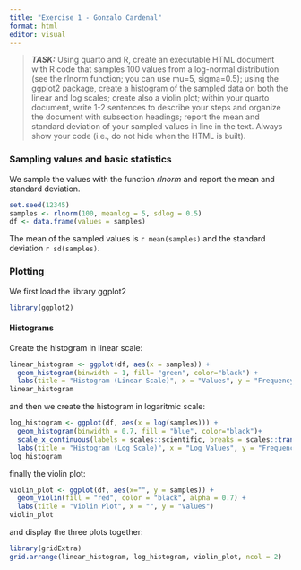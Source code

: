 ```yaml
---
title: "Exercise 1 - Gonzalo Cardenal"
format: html
editor: visual
---
```


> ***TASK:*** Using quarto and R, create an executable HTML document with R code that samples 100 values from a log-normal distribution (see the rlnorm function; you can use mu=5, sigma=0.5); using the ggplot2 package, create a histogram of the sampled data on both the linear and log scales; create also a violin plot; within your quarto document, write 1-2 sentences to describe your steps and organize the document with subsection headings; report the mean and standard deviation of your sampled values in line in the text. Always show your code (i.e., do not hide when the HTML is built).

### Sampling values and basic statistics

We sample the values with the function *rlnorm* and report the mean and standard deviation.

```r
set.seed(12345)
samples <- rlnorm(100, meanlog = 5, sdlog = 0.5)
df <- data.frame(values = samples)
```

The mean of the sampled values is `r mean(samples)` and the standard deviation `r sd(samples)`.

### Plotting

We first load the library ggplot2

```r
library(ggplot2)
```

#### Histograms

Create the histogram in linear scale:

```r
linear_histogram <- ggplot(df, aes(x = samples)) + 
  geom_histogram(binwidth = 1, fill= "green", color="black") + 
  labs(title = "Histogram (Linear Scale)", x = "Values", y = "Frequency")
linear_histogram
```

and then we create the histogram in logaritmic scale:

```r
log_histogram <- ggplot(df, aes(x = log(samples))) +
  geom_histogram(binwidth = 0.7, fill = "blue", color="black")+
  scale_x_continuous(labels = scales::scientific, breaks = scales::trans_breaks("log10", function(x) 10^x)) +
  labs(title = "Histogram (Log Scale)", x = "Log Values", y = "Frequency")
log_histogram
```

finally the violin plot:

```r
violin_plot <- ggplot(df, aes(x="", y = samples)) +
  geom_violin(fill = "red", color = "black", alpha = 0.7) +
  labs(title = "Violin Plot", x = "", y = "Values")
violin_plot
```

and display the three plots together:

```r
library(gridExtra)
grid.arrange(linear_histogram, log_histogram, violin_plot, ncol = 2)
```
